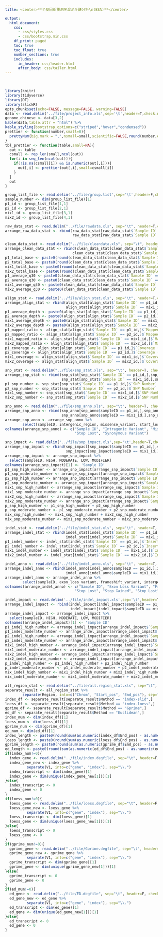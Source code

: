 ```yaml
---
title: <center>**全基因组重测序混池关联分析\n(BSA)**</center>

output: 
  html_document:
    css:
      - css/styles.css
      - css/bootstrap.min.css
    df_print: paged
    toc: true
    toc_float: true
    number_sections: true
    includes:
      in_header: css/header.html
      after_body: css/tailer.html
---
```


&nbsp;
&nbsp;
&nbsp;
```r
library(knitr)
library(tidyverse)
library(DT)
library(slickR)
opts_chunk$set(echo=FALSE, message=FALSE, warning=FALSE)
data <- read.delim('../file/project_info.xls',sep='\t',header=T,check.names = F)
genome_chinese <- data[3,2]
kable(data,table.attr = "html") %>%
kable_styling(bootstrap_options=c("striped","hover","condensed"))
prettier <- function(number,small=0){
  prettyNum(big.mark = ",",nsmall=small,scientific=FALSE,round(number,digits = small))
}
tbl_prettier <- function(table,small=NA){
  out <- table
  csmall <- rep_len(small,ncol(out))
  for(i in seq_len(ncol(out))){
    if(!is.na(csmall[i]) && is.numeric(out[,i])){
      out[,i] <- prettier(out[,i],small=csmall[i])
    }
  }
  out
}
```
```r
group_list_file <- read.delim('../file/group.list',sep='\t',header=F,check.names=F)
sample_number <- dim(group_list_file)[1]
p1_id <- group_list_file[1,1]
p2_id <- group_list_file[2,1]
mix1_id <- group_list_file[3,1]
mix2_id <- group_list_file[4,1]
```

```r
raw_data_stat <- read.delim("../file/rawdata.xls", sep="\t", header=T,check.names=F)
arrange_raw_data_stat <- rbind(raw_data_stat[raw_data_stat$`Sample ID` == p1_id,],raw_data_stat[raw_data_stat$`Sample ID` == p2_id,],
                               raw_data_stat[raw_data_stat$`Sample ID` == mix1_id,],raw_data_stat[raw_data_stat$`Sample ID` == mix2_id,])
```

```r
clean_data_stat <- read.delim("../file/cleandata.xls", sep="\t", header=T,check.names=F)
arrange_clean_data_stat <- rbind(clean_data_stat[clean_data_stat$`Sample ID` == p1_id,],clean_data_stat[clean_data_stat$`Sample ID` == p2_id,],
                               clean_data_stat[clean_data_stat$`Sample ID` == mix1_id,],clean_data_stat[clean_data_stat$`Sample ID` == mix2_id,])
p1_total_base <- paste0(round(clean_data_stat[clean_data_stat$`Sample ID` == p1_id,]$`Clean Bases（bp）`/1000000000,2), "G")
p2_total_base <- paste0(round(clean_data_stat[clean_data_stat$`Sample ID` == p2_id,]$`Clean Bases（bp）`/1000000000,2), "G")
mix1_total_base <- paste0(round(clean_data_stat[clean_data_stat$`Sample ID` == mix1_id,]$`Clean Bases（bp）`/1000000000,2), "G")
mix2_total_base <- paste0(round(clean_data_stat[clean_data_stat$`Sample ID` == mix2_id,]$`Clean Bases（bp）`/1000000000,2), "G")
p1_average_q30 <- paste0(clean_data_stat[clean_data_stat$`Sample ID` == p1_id,]$`Clean Q30（%）`, "%")
p2_average_q30 <- paste0(clean_data_stat[clean_data_stat$`Sample ID` == p2_id,]$`Clean Q30（%）`, "%")
mix1_average_q30 <- paste0(clean_data_stat[clean_data_stat$`Sample ID` == mix1_id,]$`Clean Q30（%）`, "%")
mix2_average_q30 <- paste0(clean_data_stat[clean_data_stat$`Sample ID` == mix2_id,]$`Clean Q30（%）`, "%")
```
```r
align_stat <- read.delim("../file/align_stat.xls", sep="\t", header=T,check.names=F)
arrange_align_stat <- rbind(align_stat[align_stat$`Sample ID` == p1_id,],align_stat[align_stat$`Sample ID` == p2_id,],
                            align_stat[align_stat$`Sample ID` == mix1_id,],align_stat[align_stat$`Sample ID` == mix2_id,])
p1_average_depth <- paste0(align_stat[align_stat$`Sample ID` == p1_id,]$`Real Depth`, "X")
p2_average_depth <- paste0(align_stat[align_stat$`Sample ID` == p2_id,]$`Real Depth`, "X")
mix1_average_depth <- paste0(align_stat[align_stat$`Sample ID` == mix1_id,]$`Real Depth`, "X")
mix2_average_depth <- paste0(align_stat[align_stat$`Sample ID` == mix2_id,]$`Real Depth`, "X")
p1_mapped_ratio <- align_stat[align_stat$`Sample ID` == p1_id,]$`Mapped Ratio`
p2_mapped_ratio <- align_stat[align_stat$`Sample ID` == p2_id,]$`Mapped Ratio`
mix1_mapped_ratio <- align_stat[align_stat$`Sample ID` == mix1_id,]$`Mapped Ratio`
mix2_mapped_ratio <- align_stat[align_stat$`Sample ID` == mix2_id,]$`Mapped Ratio`
p1_coverage <- align_stat[align_stat$`Sample ID` == p1_id,]$`Coverage (>=1x)`
p2_coverage <- align_stat[align_stat$`Sample ID` == p2_id,]$`Coverage (>=1x)`
mix1_coverage <- align_stat[align_stat$`Sample ID` == mix1_id,]$`Coverage (>=1x)`
mix2_coverage <- align_stat[align_stat$`Sample ID` == mix2_id,]$`Coverage (>=1x)`
```

```r
snp_stat <- read.delim("../file/snp_stat.xls", sep="\t", header=T, check.names=F)
arrange_snp_stat <- rbind(snp_stat[snp_stat$`Sample ID` == p1_id,],snp_stat[snp_stat$`Sample ID` == p2_id,],
                          snp_stat[snp_stat$`Sample ID` == mix1_id,],snp_stat[snp_stat$`Sample ID` == mix2_id,])
p1_snp_number <- snp_stat[snp_stat$`Sample ID` == p1_id,]$`SNP Number`
p2_snp_number <- snp_stat[snp_stat$`Sample ID` == p2_id,]$`SNP Number`
mix1_snp_number <- snp_stat[snp_stat$`Sample ID` == mix1_id,]$`SNP Number`
mix2_snp_number <- snp_stat[snp_stat$`Sample ID` == mix2_id,]$`SNP Number`
```
```r
snp_anno <- read.delim("../file/snp_anno.xls", sep="\t", header=T, check.names=F)
arrange_snp_anno <- rbind(snp_anno[snp_anno$sampleID == p1_id,],snp_anno[snp_anno$sampleID == p2_id,],
                          snp_anno[snp_anno$sampleID == mix1_id,],snp_anno[snp_anno$sampleID == mix2_id,])
arrange_snp_anno <- arrange_snp_anno %>%
        select(sampleID, intergenic_region, missense_variant, start_lost, stop_gained, stop_lost, synonymous_variant)
colnames(arrange_snp_anno) <- c("Sample ID", "Intragenic Variant", "Missense Variant", "Start Lost", "Stop Gained",
                                "Stop Lost", "Synonymous Variant")
```
```r
snp_impact <- read.delim('../file/snp_impact.xls',sep='\t',header=T,check.names = F)
arrange_snp_impact <- rbind(snp_impact[snp_impact$sampleID == p1_id,],snp_impact[snp_impact$sampleID == p2_id,],
                            snp_impact[snp_impact$sampleID == mix1_id,],snp_impact[snp_impact$sampleID == mix2_id,])
arrange_snp_impact <- arrange_snp_impact %>%
  select(sampleID, HIGH, MODERATE, LOW, MODIFIER)
colnames(arrange_snp_impact)[1] <- 'Sample ID'
p1_snp_high_number <- arrange_snp_impact[arrange_snp_impact$`Sample ID` == p1_id,]$`HIGH`
p1_snp_moderate_number <- arrange_snp_impact[arrange_snp_impact$`Sample ID` == p1_id,]$`MODERATE`
p2_snp_high_number <- arrange_snp_impact[arrange_snp_impact$`Sample ID` == p2_id,]$`HIGH`
p2_snp_moderate_number <- arrange_snp_impact[arrange_snp_impact$`Sample ID` == p2_id,]$`MODERATE`
mix1_snp_high_number <- arrange_snp_impact[arrange_snp_impact$`Sample ID` == mix1_id,]$`HIGH`
mix1_snp_moderate_number <- arrange_snp_impact[arrange_snp_impact$`Sample ID` == mix1_id,]$`MODERATE`
mix2_snp_high_number <- arrange_snp_impact[arrange_snp_impact$`Sample ID` == mix2_id,]$`HIGH`
mix2_snp_moderate_number <- arrange_snp_impact[arrange_snp_impact$`Sample ID` == mix2_id,]$`MODERATE`
p_snp_high_number <- p1_snp_high_number + p2_snp_high_number
p_snp_moderate_number <- p1_snp_moderate_number + p2_snp_moderate_number
mix_snp_high_number <- mix1_snp_high_number + mix2_snp_high_number
mix_snp_moderate_number <- mix1_snp_moderate_number + mix2_snp_moderate_number
```
```r
indel_stat <- read.delim("../file/indel_stat.xls", sep="\t", header=T, check.names=F)
arrange_indel_stat <- rbind(indel_stat[indel_stat$`Sample ID` == p1_id,],indel_stat[indel_stat$`Sample ID` == p2_id,],
                            indel_stat[indel_stat$`Sample ID` == mix1_id,],indel_stat[indel_stat$`Sample ID` == mix2_id,])
p1_indel_number <- indel_stat[indel_stat$`Sample ID` == p1_id,]$`Insert Number` + indel_stat[indel_stat$`Sample ID` == p1_id,]$`Delete Number`
p2_indel_number <- indel_stat[indel_stat$`Sample ID` == p2_id,]$`Insert Number` + indel_stat[indel_stat$`Sample ID` == p2_id,]$`Delete Number`
mix1_indel_number <- indel_stat[indel_stat$`Sample ID` == mix1_id,]$`Insert Number` + indel_stat[indel_stat$`Sample ID` == mix1_id,]$`Delete Number`
mix2_indel_number <- indel_stat[indel_stat$`Sample ID` == mix2_id,]$`Insert Number` + indel_stat[indel_stat$`Sample ID` == mix2_id,]$`Delete Number`
```
```r
indel_anno <- read.delim("../file/indel_anno.xls", sep="\t", header=T, check.names=F)
arrange_indel_anno <- rbind(indel_anno[indel_anno$sampleID == p1_id,],indel_anno[indel_anno$sampleID == p2_id,],
                            indel_anno[indel_anno$sampleID == mix1_id,],indel_anno[indel_anno$sampleID == mix2_id,])
arrange_indel_anno <- arrange_indel_anno %>%
        select(sampleID, exon_loss_variant, frameshift_variant, intergenic_region, start_lost, stop_gained, stop_lost)
colnames(arrange_indel_anno) <- c("Sample ID", "Exon Loss Variant", "Frameshift Variant", "Intergenic Region",
                                "Stop Lost", "Stop Gained", "Stop Lost")
```
```r
indel_impact <- read.delim('../file/indel_impact.xls',sep='\t',header=T,check.names = F)
arrange_indel_impact <- rbind(indel_impact[indel_impact$sampleID == p1_id,],indel_impact[indel_impact$sampleID == p2_id,],
                              indel_impact[indel_impact$sampleID == mix1_id,],indel_impact[indel_impact$sampleID == mix2_id,])
arrange_indel_impact <- arrange_indel_impact %>%
  select(sampleID, HIGH, MODERATE, LOW, MODIFIER)
colnames(arrange_indel_impact)[1] <- 'Sample ID'
p1_indel_high_number <- arrange_indel_impact[arrange_indel_impact$`Sample ID` == p1_id,]$`HIGH`
p1_indel_moderate_number <- arrange_indel_impact[arrange_indel_impact$`Sample ID` == p1_id,]$`MODERATE`
p2_indel_high_number <- arrange_indel_impact[arrange_indel_impact$`Sample ID` == p2_id,]$`HIGH`
p2_indel_moderate_number <- arrange_indel_impact[arrange_indel_impact$`Sample ID` == p2_id,]$`MODERATE`
mix1_indel_high_number <- arrange_indel_impact[arrange_indel_impact$`Sample ID` == mix1_id,]$`HIGH`
mix1_indel_moderate_number <- arrange_indel_impact[arrange_indel_impact$`Sample ID` == mix1_id,]$`MODERATE`
mix2_indel_high_number <- arrange_indel_impact[arrange_indel_impact$`Sample ID` == mix2_id,]$`HIGH`
mix2_indel_moderate_number <- arrange_indel_impact[arrange_indel_impact$`Sample ID` == mix2_id,]$`MODERATE`
p_indel_high_number <- p1_indel_high_number + p2_indel_high_number
p_indel_moderate_number <- p1_indel_moderate_number + p2_indel_moderate_number
mix_indel_high_number <- mix1_indel_high_number + mix2_indel_high_number
mix_indel_moderate_number <- mix1_indel_moderate_number + mix2_indel_moderate_number
```
```r
all_region_stat <- read.delim("../file/all.region_stat.xls", sep="\t", header=T, check.names=F)
separate_result <- all_region_stat %>%
        separate(Region, into=c("Chrom", "Start_pos", "End_pos"), sep=":")
index_df <- separate_result[separate_result$Method == "index-slid",]
loess_df <- separate_result[separate_result$Method == "index-loess",]
gprime_df <- separate_result[separate_result$Method == "Gprime",]
ed_df <- separate_result[separate_result$Method == "Euclidean",]
index_num <- dim(index_df)[1]
loess_num <- dim(loess_df)[1]
gprime_num <- dim(gprime_df)[1]
ed_num <- dim(ed_df)[1]
index_length <- paste0(round(sum(as.numeric(index_df$End_pos) - as.numeric(index_df$Start_pos))/1000000,2), "MB")
loess_length <- paste0(round(sum(as.numeric(loess_df$End_pos) - as.numeric(loess_df$Start_pos))/1000000,2), "MB")
gprime_length <- paste0(round(sum(as.numeric(gprime_df$End_pos) - as.numeric(gprime_df$Start_pos))/1000000,2), "MB")
ed_length <- paste0(round(sum(as.numeric(ed_df$End_pos) - as.numeric(ed_df$Start_pos))/1000000,2), "MB")
if(index_num!=0){
  index_gene <- read.delim("../file/index.degfile", sep="\t", header=F, check.names=F)
  index_gene_new <- index_gene %>%
          separate(V1, into=c("gene", "index"), sep="\\.")
  index_transcript <- dim(index_gene)[1]
  index_gene <- dim(unique(index_gene_new[1]))[1]
}else{
  index_transcript <- 0
  index_gene <- 0
}
if(loess_num!=0){
  loess_gene <- read.delim("../file/loess.degfile", sep="\t", header=F, check.names=F)
  loess_gene_new <- loess_gene %>%
          separate(V1, into=c("gene", "index"), sep="\\.")
  loess_transcript <- dim(loess_gene)[1]
  loess_gene <- dim(unique(loess_gene_new[1]))[1]
}else{
  loess_transcript <- 0
  loess_gene <- 0
}
if(gprime_num!=0){
  gprime_gene <- read.delim("../file/Gprime.degfile", sep="\t", header=F, check.names=F)
  gprime_gene_new <- gprime_gene %>%
          separate(V1, into=c("gene", "index"), sep="\\.")
  gprime_transcript <- dim(gprime_gene)[1]
  gprime_gene <- dim(unique(gprime_gene_new[1]))[1]
}else{
  gprime_transcript <- 0
  gprime_gene <- 0
}
if(ed_num!=0){
  ed_gene <- read.delim("../file/ED.degfile", sep="\t", header=F, check.names=F)
  ed_gene_new <- ed_gene %>%
          separate(V1, into=c("gene", "index"), sep="\\.")
  ed_transcript <- dim(ed_gene)[1]
  ed_gene <- dim(unique(ed_gene_new[1]))[1]
}else{
  ed_transcript <- 0
  ed_gene <- 0
}
```
&nbsp;
&nbsp;
&nbsp;
&nbsp;


